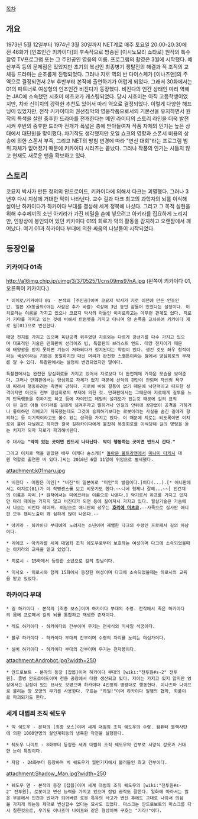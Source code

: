 [[목차]]
== 개요 ==
1973년 5월 12일부터 1974년 3월 30일까지 NET계로 매주 토요일 20:00-20:30에 전 46화가 [인조인간 키카이다]의 후속작으로 방송된 [이시노모리 쇼타로] 원작의 특수 촬영 TV프로그램 또는 그 주인공인 영웅의 이름. 프로그램의 촬영은 3월에 시작했다. 예산부족 등의 문제점은 있었지만 초기의 복선인 최종병기 쟁탈전의 해결과 적 조직의 교체등 드라마는 순조롭게 진행되었다. 그러나 지로 역의 반 다이스케가 [이나즈맨]의 주역으로 결정되면서 2부 후반부터 본작에 출연하기가 어렵게 되었다. 그래서 30화에서는 01의 파트너로 여성형의 인조인간 비진다가 등장했다. 비진다의 인간 상태인 마리 역에는 JAC에 소속했던 시호미 에츠코가 캐스팅되었다. 당시 시호미는 아직 고등학생이었지만, 치바 신이치의 강력한 추천도 있어서 마리 역으로 결정되었다. 이렇게 다양한 해프닝이 있었지만, 전작 키카이다의 권선징악의 영웅작품으로서의 기본선을 유지하면서 원작의 특색을 살린 중후한 드라마를 전개한다는 메인 라이터의 스토리 라인을 더욱 발전시켜 후반의 중후한 드라마 전개가 폭넓은 층에 받아들여져 작품 자체의 인기는 높은 상태에서 대단원을 맞이했다. 차기작도 생각했지만 오일 쇼크의 영향과 스폰서 비용의 상승에 의한 스폰서 부족, 그리고 NET의 방침 변경에 따라 "변신 대회"라는 프로그램 범위 자체가 없어졌기 때문에 키카이다 시리즈는 끝났다. 그러나 작품의 인기는 시들지 않고 현재도 새로운 팬을 확보하고 있다.

== 스토리 ==
코묘지 박사가 만든 정의의 안드로이드, 키카이다에 의해서 다크는 괴멸했다. 그러나 3년후 다시 지상에 거대한 악이 나타난다. 교수 길과 다크 최고의 과학자의 뇌를 이식해 살아난 하카이다가 하카이다 부대를 결성해 세계 정복에 나섰다. 그리고 그 목적 실현을 위해 수수께끼의 소년 아키라가 가진 비밀을 손에 넣으려고 아키라를 집요하게 노리지만, 인왕상에 봉인되어 있던 키카이다 01의 회로가 악의 활동을 감지하고 오랜잠에서 깨어났다. 여기 01과 하카이다 부대에 의한 싸움의 나날들이 시작되었다.

== 등장인물 ==
=== 키카이다 01측 ===
http://a16img.chip.jp/uimg/3/370525/1/cns09ms97nA.jpg
(왼쪽이 키카이다 01, 오른쪽이 키카이다.)

 * 이치로/키카이다 01 - 본작의 [주인공]이며 코묘지 박사가 지로 이전에 만든 인조인간. 일본 XX동굴의(아는 사람은 추가 바람) 석상에 3년 동안 잠들어 있었다는 설정이다. 이치로라는 이름을 가지고 있으나 코묘지 박사의 아들인 이치로하고는 아무런 관계도 없다. 지로가 기타를 가지고 있는 것에 비해서 트럼펫을 가지고 다니며 양 손목을 교차하여 키카이다 제로 원(01)으로 변신한다. 

 태양 전지를 가지고 있으며 육탄공격 위주였던 지로와는 다르게 광선기를 다수 가지고 있으며 대표적인 기술은 만화판이 선라이즈 빔, 특촬판이 브러스트 엔드. 태양 전지이기 때문에 태양광을 받지 못하면 기능이 저하되다가 정지된다는 약점이 있다. 생긴 것도 좌우 청적이라는 색상이라는 기본은 동일하지만 대신 머리가 완전한 스켈톤이라는 점에서 양심회로의 부재를 알 수 있다. 특촬판에서는 설정이 변경되었지만 말이다.

 특촬판에서는 완전한 양심회로를 가지고 있어서 지로보다 더 완전체에 가까운 모습을 보여준다. 그러나 만화판에서는 양심회로 자체가 없기 때문에 선악의 판단이 안되며 자신의 욕구에 따라서 행동하려는 측면이 강하다. 지로에 비해 갈등이 없기 때문에 낙천적이고 터프한 성격이지만 이것도 전부 양심회로의 부재에 의한 것. 만화판에서는 그때문에 지로에게 질투를 느껴 단독행동을 취하기도 하고 등에 자이언트 데빌의 설계도가 있는것 때문에 길의 표적이 된 길의 아들 아키라를 길에게 넘겨주자고 말하거나 인질의 안위에 상관없이 공격을 가하거나 좋아하던 리에코가 자폭했는데도 그것에 슬퍼하기보다는 로봇이라는 사실을 숨긴 길에게 항의하는 등 이기적이라고도 볼수 있는 성격을 가지고 있다. 이 때문에 지로는 되도록이면 이치로와 붙어 다닐려고 하지만 결국 길하카이다에게 붙잡혀 복종회로를 이식당해 길의 명령을 듣는 처지가 되자 지로가 파괴해버린다.

 주 대사는 '''"악이 있는 곳이면 반드시 나타난다. 악이 행동하는 곳이면 반드시 간다."'''

 그리고 이치로 역을 맡맜던 배우 이케다 슌스케[* [[돌아온 울트라맨]]에서 [[미나미 타케시]] 대원 역할로 출연한 바 있다.]씨는 2010년 6월 11일에 위암으로 별세했다.  

attachment:k01maru.jpg
 * 비진다 - 어원은 미인[* "비진"이 일본어로 "미인"의 발음이다.]이다(...).[* 애니판에서는 이치로(01)가 이 작명센스를 보고 비웃기도 했다.~~니네 형제나 잘해...~~] 인간체의 이름은 마리.[* 원작에서는 미에코라는 이름으로 나온다.] 악기로서 하프를 가지고 있지만 마리 때에는 가지지 않고 비진다가 되면 등에 짊어져서 가지고 있다. 필살기술은 가슴에서 나오는 비진다 레이저. 여담으로 애니판의 성우는 '''[[호리에 미츠코]]'''.--사족으로 실사판 애니판 모두 팬티노출이 꽤 심하게 많이 나온다.--

 * 아키라 - 하카이다 부대에게 노려지는 소년이며 궤멸한 다크의 수령인 프로페서 길의 차남이다.

 * 리에코 - 아키라를 세계 대범죄 조직 쉐도우로부터 보호하는 여성이며 다크에 소속되었을때는 아키라의 교육을 맡고 있었다.

 * 히로시 - 15화에서 등장한 소년으로 길의 장남이다. 

 * 미사오 - 히로시와 함께 15화에서 등장한 여성이며 다크에 소속되었을때는 히로시의 교육을 맡고 있었다.

=== 하카이다 부대 ===
 * 길 하카이다 - 본작의 [최종 보스]이며 하카이다 부대의 수령. 전작에서 죽은 하카이다의 몸에 프로페서 길의 뇌를 통합하고 재생한 존재이다. 

 * 레드 하카이다 - 하카이다의 간부이며 무기는 연사식의 미사일 석궁이다.

 * 블루 하카이다 - 하카이다 부대의 간부이며 수령의 자리를 노리는 야심가이다.

 * 실버 하카이다 - 하카이다 부대의 간부이며 무기는 전자봉이다. 

attachment:Androbot.jpg?width=250
 * 안드로보트 - 본작의 등장 [잡몹]이며 하카이다 부대의 [wiki:"전투원#s-2" 전투원]. 졸병 안드로이드이며 전용 공장에서 대량 생산되고 있다. 자아는 가지고 있지 않지만 영상에서는 감정이 있는 묘사도 보였으며 하카이다 4인방의 명령대로 행동한다. 이나즈마 나이프로 불리는 창 모양의 무기를 사용한다. 구호는 "하일!"이며 하카이다 일행의 협박, 화풀이로 파괴되기도 한다.

=== 세계 대범죄 조직 쉐도우 ===
 * 빅 쉐도우 - 본작의 [최종 보스]이며 세계 대범죄 조직 쉐도우의 수령. 컴퓨터 블랙사탄에 의한 1000만명의 살인계획등의 냉혹한 작전을 실행한다.

 * 쉐도우 나이트 - 8화부터 등장한 세계 대범죄 조직 쉐도우의 간부로 서양식 갑옷과 거대한 눈이 특징이다.

 * 자담 - 24화부터 등장하며 빅 쉐도우가 월면기지에서 불러들인 최고 간부이다.

attachment:Shadow_Man.jpg?width=250
 * 쉐도우 맨 - 본작의 등장 [잡몹]이며 세계 대범죄 조직 쉐도우의 [wiki:"전투원#s-2" 전투원]. 로봇이고 변신 능력을 가지고 있으며 잠입 공작도 잘한다. 일화에 따라서는 많은 부분에서 인간과 반대가 되어버린 로봇 특유의 사고가 변신 후에도 그대로 나와서 의심을 가지게 하는등 제대로 변신할수 없다는 묘사도 있었다. 마스크는 안드로보트의 마스크를 다시 칠한것으로, 무기도 이나즈마 나이프와 같은 형상이며 구호는 "기라!"이다.
